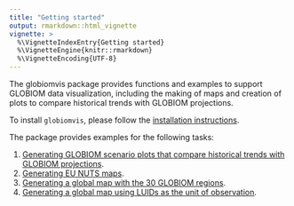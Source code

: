 ```yaml
---
title: "Getting started"
output: rmarkdown::html_vignette
vignette: >
  %\VignetteIndexEntry{Getting started}
  %\VignetteEngine{knitr::rmarkdown}
  %\VignetteEncoding{UTF-8}
---
```


The globiomvis package provides functions and examples to support GLOBIOM data visualization,
including the making of maps and creation of plots to compare historical trends with GLOBIOM projections.

To install `globiomvis`, please follow the [installation instructions](installation.html).

The package provides examples for the following tasks:

1. [Generating GLOBIOM scenario plots that compare historical trends with GLOBIOM projections](example1.html).
2. [Generating EU NUTS maps](example2.html).
3. [Generating a global map with the 30 GLOBIOM regions](example3.html).
4. [Generating a global map using LUIDs as the unit of observation](example4.html).
